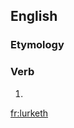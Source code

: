 ==English==

===Etymology===
{{suffix|en|lurk|eth}}

===Verb===
{{head|en|verb form}}

# {{en-archaic third-person singular of|lurk}}

[[fr:lurketh]]